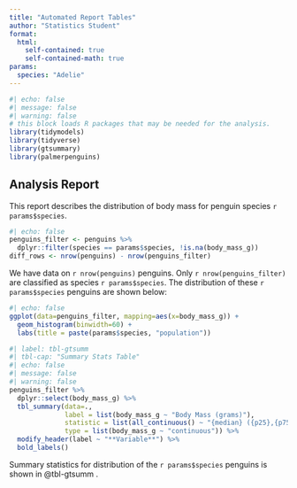 ```yaml
---
title: "Automated Report Tables"
author: "Statistics Student"
format:
  html:
    self-contained: true
    self-contained-math: true
params:
  species: "Adelie"
---
```




```r
#| echo: false
#| message: false
#| warning: false
# this block loads R packages that may be needed for the analysis.
library(tidymodels)
library(tidyverse)
library(gtsummary)
library(palmerpenguins)
```



## Analysis Report

This report describes the distribution of body mass for penguin species `r params$species`.

```r
#| echo: false
penguins_filter <- penguins %>%
  dplyr::filter(species == params$species, !is.na(body_mass_g)) 
diff_rows <- nrow(penguins) - nrow(penguins_filter)
```

We have data on `r nrow(penguins)` penguins. Only
`r nrow(penguins_filter)` are classified as species `r params$species`. 
The distribution of these `r params$species` penguins 
are shown below:

```r
#| echo: false
ggplot(data=penguins_filter, mapping=aes(x=body_mass_g)) +
  geom_histogram(binwidth=60) +
  labs(title = paste(params$species, "population"))
```

```r
#| label: tbl-gtsumm
#| tbl-cap: "Summary Stats Table"
#| echo: false
#| message: false
#| warning: false
penguins_filter %>%
  dplyr::select(body_mass_g) %>%
  tbl_summary(data=., 
              label = list(body_mass_g ~ "Body Mass (grams)"),
              statistic = list(all_continuous() ~ "{median} ({p25},{p75})"),
              type = list(body_mass_g ~ "continuous")) %>%
  modify_header(label ~ "**Variable**") %>%
  bold_labels()

```


Summary statistics for distribution of the `r params$species` penguins 
is shown in  @tbl-gtsumm .
